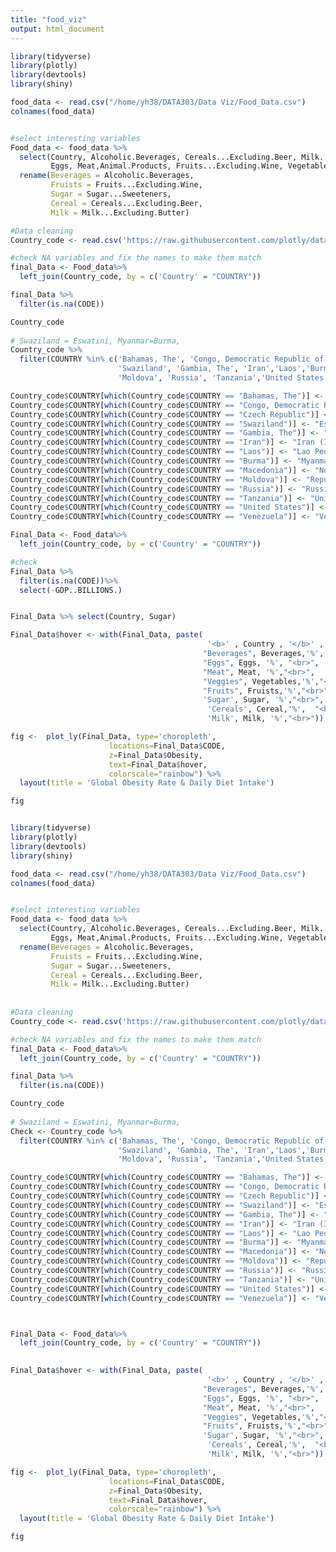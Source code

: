 ```yaml
---
title: "food_viz"
output: html_document
---
```


```r
library(tidyverse)
library(plotly)
library(devtools)
library(shiny)

```



```r
food_data <- read.csv("/home/yh38/DATA303/Data Viz/Food_Data.csv")
colnames(food_data)


#select interesting variables 
Food_data <- food_data %>%
  select(Country, Alcoholic.Beverages, Cereals...Excluding.Beer, Milk...Excluding.Butter, 
         Eggs, Meat,Animal.Products, Fruits...Excluding.Wine, Vegetables, Obesity, Sugar...Sweeteners)%>%
  rename(Beverages = Alcoholic.Beverages, 
         Fruists = Fruits...Excluding.Wine, 
         Sugar = Sugar...Sweeteners,
         Cereal = Cereals...Excluding.Beer, 
         Milk = Milk...Excluding.Butter)
```



```r
#Data cleaning 
Country_code <- read.csv('https://raw.githubusercontent.com/plotly/datasets/master/2014_world_gdp_with_codes.csv')

#check NA variables and fix the names to make them match
final_Data <- Food_data%>%
  left_join(Country_code, by = c('Country' = "COUNTRY")) 

final_Data %>%
  filter(is.na(CODE))

Country_code
  
# Swaziland = Eswatini, Myanmar=Burma,
Country_code %>%
  filter(COUNTRY %in% c('Bahamas, The', 'Congo, Democratic Republic of the', 'Czech Republic',
                        'Swaziland', 'Gambia, The', 'Iran','Laos','Burma', 'Macedonia',
                        'Moldova', 'Russia', 'Tanzania','United States', 'Venezuela')) 

Country_code$COUNTRY[which(Country_code$COUNTRY == "Bahamas, The")] <- "Bahamas"
Country_code$COUNTRY[which(Country_code$COUNTRY == "Congo, Democratic Republic of the")] <- "Congo"
Country_code$COUNTRY[which(Country_code$COUNTRY == "Czech Republic")] <- "Czechia"
Country_code$COUNTRY[which(Country_code$COUNTRY == "Swaziland")] <- "Eswatini"
Country_code$COUNTRY[which(Country_code$COUNTRY == "Gambia, The")] <- "Gambia"
Country_code$COUNTRY[which(Country_code$COUNTRY == "Iran")] <- "Iran (Islamic Republic of)"
Country_code$COUNTRY[which(Country_code$COUNTRY == "Laos")] <- "Lao People's Democratic Republic"
Country_code$COUNTRY[which(Country_code$COUNTRY == "Burma")] <- "Myanmar"
Country_code$COUNTRY[which(Country_code$COUNTRY == "Macedonia")] <- "North Macedonia"
Country_code$COUNTRY[which(Country_code$COUNTRY == "Moldova")] <- "Republic of Moldova"
Country_code$COUNTRY[which(Country_code$COUNTRY == "Russia")] <- "Russian Federation"
Country_code$COUNTRY[which(Country_code$COUNTRY == "Tanzania")] <- "United Republic of Tanzania"
Country_code$COUNTRY[which(Country_code$COUNTRY == "United States")] <- "United States of America"
Country_code$COUNTRY[which(Country_code$COUNTRY == "Venezuela")] <- "Venezuela (Bolivarian Republic of)"
```

```r
Final_Data <- Food_data%>%
  left_join(Country_code, by = c('Country' = "COUNTRY")) 

#check
Final_Data %>%
  filter(is.na(CODE))%>%
  select(-GDP..BILLIONS.)


Final_Data %>% select(Country, Sugar)
```



```r


Final_Data$hover <- with(Final_Data, paste(
                                            '<b>' , Country , '</b>' , '<br>', 
                                           "Beverages", Beverages,'%', "<br>", 
                                           "Eggs", Eggs, '%', "<br>",
                                           "Meat", Meat, '%',"<br>",
                                           "Veggies", Vegetables,'%',"<br>",
                                           "Fruits", Fruists,'%',"<br>",
                                           'Sugar', Sugar, '%',"<br>",
                                            'Cereals', Cereal,'%',  "<br>",
                                            'Milk', Milk, '%',"<br>"))

fig <-  plot_ly(Final_Data, type='choropleth', 
                      locations=Final_Data$CODE, 
                      z=Final_Data$Obesity,  
                      text=Final_Data$hover, 
                      colorscale="rainbow") %>% 
  layout(title = 'Global Obesity Rate & Daily Diet Intake')

fig



```




```r
library(tidyverse)
library(plotly)
library(devtools)
library(shiny)

food_data <- read.csv("/home/yh38/DATA303/Data Viz/Food_Data.csv")
colnames(food_data)


#select interesting variables 
Food_data <- food_data %>%
  select(Country, Alcoholic.Beverages, Cereals...Excluding.Beer, Milk...Excluding.Butter, 
         Eggs, Meat,Animal.Products, Fruits...Excluding.Wine, Vegetables, Obesity, Sugar...Sweeteners)%>%
  rename(Beverages = Alcoholic.Beverages, 
         Fruists = Fruits...Excluding.Wine, 
         Sugar = Sugar...Sweeteners,
         Cereal = Cereals...Excluding.Beer, 
         Milk = Milk...Excluding.Butter)
         
         
#Data cleaning 
Country_code <- read.csv('https://raw.githubusercontent.com/plotly/datasets/master/2014_world_gdp_with_codes.csv')

#check NA variables and fix the names to make them match
final_Data <- Food_data%>%
  left_join(Country_code, by = c('Country' = "COUNTRY")) 

final_Data %>%
  filter(is.na(CODE))

Country_code
  
# Swaziland = Eswatini, Myanmar=Burma,
Check <- Country_code %>%
  filter(COUNTRY %in% c('Bahamas, The', 'Congo, Democratic Republic of the', 'Czech Republic',
                        'Swaziland', 'Gambia, The', 'Iran','Laos','Burma', 'Macedonia',
                        'Moldova', 'Russia', 'Tanzania','United States', 'Venezuela')) 

Country_code$COUNTRY[which(Country_code$COUNTRY == "Bahamas, The")] <- "Bahamas"
Country_code$COUNTRY[which(Country_code$COUNTRY == "Congo, Democratic Republic of the")] <- "Congo"
Country_code$COUNTRY[which(Country_code$COUNTRY == "Czech Republic")] <- "Czechia"
Country_code$COUNTRY[which(Country_code$COUNTRY == "Swaziland")] <- "Eswatini"
Country_code$COUNTRY[which(Country_code$COUNTRY == "Gambia, The")] <- "Gambia"
Country_code$COUNTRY[which(Country_code$COUNTRY == "Iran")] <- "Iran (Islamic Republic of)"
Country_code$COUNTRY[which(Country_code$COUNTRY == "Laos")] <- "Lao People's Democratic Republic"
Country_code$COUNTRY[which(Country_code$COUNTRY == "Burma")] <- "Myanmar"
Country_code$COUNTRY[which(Country_code$COUNTRY == "Macedonia")] <- "North Macedonia"
Country_code$COUNTRY[which(Country_code$COUNTRY == "Moldova")] <- "Republic of Moldova"
Country_code$COUNTRY[which(Country_code$COUNTRY == "Russia")] <- "Russian Federation"
Country_code$COUNTRY[which(Country_code$COUNTRY == "Tanzania")] <- "United Republic of Tanzania"
Country_code$COUNTRY[which(Country_code$COUNTRY == "United States")] <- "United States of America"
Country_code$COUNTRY[which(Country_code$COUNTRY == "Venezuela")] <- "Venezuela (Bolivarian Republic of)"



Final_Data <- Food_data%>%
  left_join(Country_code, by = c('Country' = "COUNTRY")) 
  

Final_Data$hover <- with(Final_Data, paste(
                                            '<b>' , Country , '</b>' , '<br>', 
                                           "Beverages", Beverages,'%', "<br>", 
                                           "Eggs", Eggs, '%', "<br>",
                                           "Meat", Meat, '%',"<br>",
                                           "Veggies", Vegetables,'%',"<br>",
                                           "Fruits", Fruists,'%',"<br>",
                                           'Sugar', Sugar, '%',"<br>",
                                            'Cereals', Cereal,'%',  "<br>",
                                            'Milk', Milk, '%',"<br>"))

fig <-  plot_ly(Final_Data, type='choropleth', 
                      locations=Final_Data$CODE, 
                      z=Final_Data$Obesity,  
                      text=Final_Data$hover, 
                      colorscale="rainbow") %>% 
  layout(title = 'Global Obesity Rate & Daily Diet Intake')

fig
```

